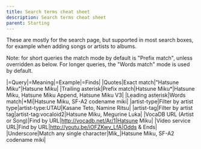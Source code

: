 ---
title: Search terms cheat sheet
description: Search terms cheat sheet
parent: Starting
---

These are mostly for the search page, but supported in most search boxes, for example when adding songs or artists to albums.

Note: for short queries the match mode by default is "Prefix match", unless overridden as below. For longer queries, the "Words match" mode is used by default.

|=Query|=Meaning|=Example|=Finds|
|Quotes|Exact match|"Hatsune Miku"|Hatsune Miku|
|Trailing asterisk|Prefix match|Hatsune Miku*|Hatsune Miku, Hatsune Miku Append, Hatsune Miku V3|
|Leading asterisk|Words match|*Mi|Hatsune Miku, SF-A2 codename miki|
|artist-type|Filter by artist type|artist-type:UTAU|Kasane Teto, Namine Ritsu|
|artist-tag|Filter by artist tag|artist-tag:vocaloid2|Hatsune Miku, Megurine Luka|
|VocaDB URL (Artist or Song)|Find by URL|http://vocadb.net/Ar/1|Hatsune Miku|
|Video service URL|Find by URL|http://youtu.be/iOFZKwv_LfA|Odds & Ends|
|Underscore|Match any single character|Mik_|Hatsune Miku, SF-A2 codename miki|
